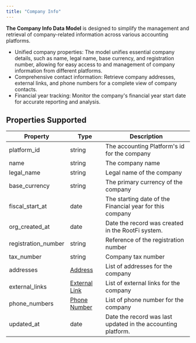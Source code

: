 ```yaml
---
title: "Company Info"
---
```


**The Company Info Data Model** is designed to simplify the management and retrieval of company-related information across various accounting platforms. 

* Unified company properties: The model unifies essential company details, such as name, legal name, base currency, and registration number, allowing for easy access to and management of company information from different platforms.
* Comprehensive contact information: Retrieve company addresses, external links, and phone numbers for a complete view of company contacts.
* Financial year tracking: Monitor the company's financial year start date for accurate reporting and analysis.

  
## Properties Supported

| Property             | Type                                 | Description                                                  |
| -------------------- | ------------------------------------ | ------------------------------------------------------------ |
| platform\_id         | string                               | The accounting Platform's id for the company                 |
| name                 | string                               | The company name                                             |
| legal\_name          | string                               | Legal name of the company                                    |
| base\_currency       | string                               | The primary currency of the company                          |
| fiscal\_start\_at    | date                                 | The starting date of the Financial year for this company     |
| org\_created\_at     | date                                 | Date the record was created in the RootFi system.            |
| registration\_number | string                               | Reference of the registration number                         |
| tax\_number          | string                               | Company tax number                                           |
| addresses            | [Address](/docs/address)             | List of addresses for the company                            |
| external\_links      | [External Link](/docs/external-link) | List of external links for the company                       |
| phone\_numbers       | [Phone Number](/docs/phone-number)   | List of phone number for the company                         |
| updated\_at          | date                                 | Date the record was last updated in the accounting platform. |